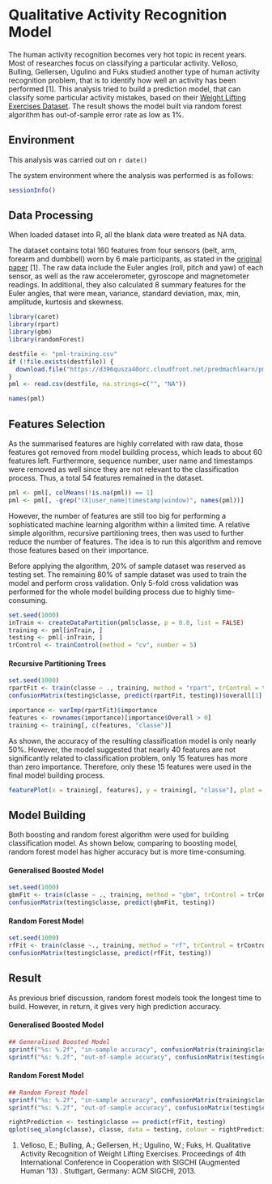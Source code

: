 Qualitative Activity Recognition Model
========================================================
The human activity recognition becomes very hot topic in recent years. Most of researches focus on classifying a particular activity. Velloso, Bulling, Gellersen, Ugulino and Fuks studied another type of human activity recognition problem, that is to identify how well an activity has been performed [1]. This analysis tried to build a prediction model, that can classify some particular activity mistakes, based on their [Weight Lifting Exercises Dataset](https://d396qusza40orc.cloudfront.net/predmachlearn/pml-training.csv). The result shows the model built via random forest algorithm has out-of-sample error rate as low as 1%.

## Environment
This analysis was carried out on `r date()`

The system environment where the analysis was performed is as follows:

```r
sessionInfo()
```

## Data Processing
When loaded dataset into R, all the blank data were treated as NA data.

The dataset contains total 160 features from four sensors (belt, arm, forearm and dumbbell) worn by 6 male participants, as stated in the [original paper](http://groupware.les.inf.puc-rio.br/public/papers/2013.Velloso.QAR-WLE.pdf) [1]. The raw data include the Euler angles (roll, pitch and yaw) of each sensor, as well as the raw accelerometer, gyroscope and magnetometer readings. In additional, they also calculated 8 summary features for the Euler angles, that were mean, variance, standard deviation, max, min, amplitude, kurtosis and skewness.

```r
library(caret)
library(rpart)
library(gbm)
library(randomForest)

destfile <- "pml-training.csv"
if (!file.exists(destfile)) {
  download.file("https://d396qusza40orc.cloudfront.net/predmachlearn/pml-training.csv", destfile, method="curl")
}
pml <- read.csv(destfile, na.strings=c("", "NA"))

names(pml)
```

## Features Selection
As the summarised features are highly correlated with raw data, those features got removed from model building process, which leads to about 60 features left. Furthermore, sequence number, user name and timestamps were removed as well since they are not relevant to the classification process. Thus, a total 54 features remained in the dataset.

```r
pml <- pml[, colMeans(!is.na(pml)) == 1]
pml <- pml[, -grep("(X|user_name|timestamp|window)", names(pml))]
```

However, the number of features are still too big for performing a sophisticated machine learning algorithm within a limited time. A relative simple algorithm, recursive partitioning trees, then was used to further reduce the number of features. The idea is to run this algorithm and remove those features based on their importance.

Before applying the algorithm, 20% of sample dataset was reserved as testing set. The remaining 80% of sample dataset was used to train the model and perform cross validation. Only 5-fold cross validation was performed for the whole model building process due to highly time-consuming.

```r
set.seed(1000)
inTrain <- createDataPartition(pml$classe, p = 0.8, list = FALSE)
training <- pml[inTrain, ]
testing <- pml[-inTrain, ]
trControl <- trainControl(method = "cv", number = 5)
```

#### Recursive Partitioning Trees

```r
set.seed(1000)
rpartFit <- train(classe ~ ., training, method = "rpart", trControl = trControl)
confusionMatrix(testing$classe, predict(rpartFit, testing))$overall[1]

importance <- varImp(rpartFit)$importance
features <- rownames(importance)[importance$Overall > 0]
training <- training[, c(features, "classe")]
```

As shown, the accuracy of the resulting classification model is only nearly 50%. However, the model suggested that nearly 40 features are not significantly related to classification problem, only 15 features has more than zero importance. Therefore, only these 15 features were used in the final model building process.

```r
featurePlot(x = training[, features], y = training[, "classe"], plot = "density", scales = list(x = list(relation = "free"), y = list(relation = "free")), adjust = 1.5, pch = "|", auto.key = list(columns = 5))
```

## Model Building
Both boosting and random forest algorithm were used for building classification model. As shown below, comparing to boosting model, random forest model has higher accuracy but is more time-consuming.

#### Generalised Boosted Model

```r
set.seed(1000)
gbmFit <- train(classe ~ ., training, method = "gbm", trControl = trControl, verbose = FALSE)
confusionMatrix(testing$classe, predict(gbmFit, testing))
```

#### Random Forest Model

```r
set.seed(1000)
rfFit <- train(classe ~., training, method = "rf", trControl = trControl)
confusionMatrix(testing$classe, predict(rfFit, testing))
```

## Result
As previous brief discussion, random forest models took the longest time to build. However, in return, it gives very high prediction accuracy.

#### Generalised Boosted Model

```r
## Generalised Boosted Model
sprintf("%s: %.2f", "in-sample accuracy", confusionMatrix(training$classe, predict(gbmFit, training))$overall[1])
sprintf("%s: %.2f", "out-of-sample accuracy", confusionMatrix(testing$classe, predict(gbmFit, testing))$overall[1])
```

#### Random Forest Model

```r
## Random Forest Model
sprintf("%s: %.2f", "in-sample accuracy", confusionMatrix(training$classe, predict(rfFit, training))$overall[1])
sprintf("%s: %.2f", "out-of-sample accuracy", confusionMatrix(testing$classe, predict(rfFit, testing))$overall[1])
```

```r
rightPrediction <- testing$classe == predict(rfFit, testing)
qplot(seq_along(classe), classe, data = testing, colour = rightPrediction, main = "Predictions", xlab = "index") + scale_colour_discrete(name = "Right Prediction")
```

1. Velloso, E.; Bulling, A.; Gellersen, H.; Ugulino, W.; Fuks, H. Qualitative Activity Recognition of Weight Lifting Exercises. Proceedings of 4th International Conference in Cooperation with SIGCHI (Augmented Human '13) . Stuttgart, Germany: ACM SIGCHI, 2013.